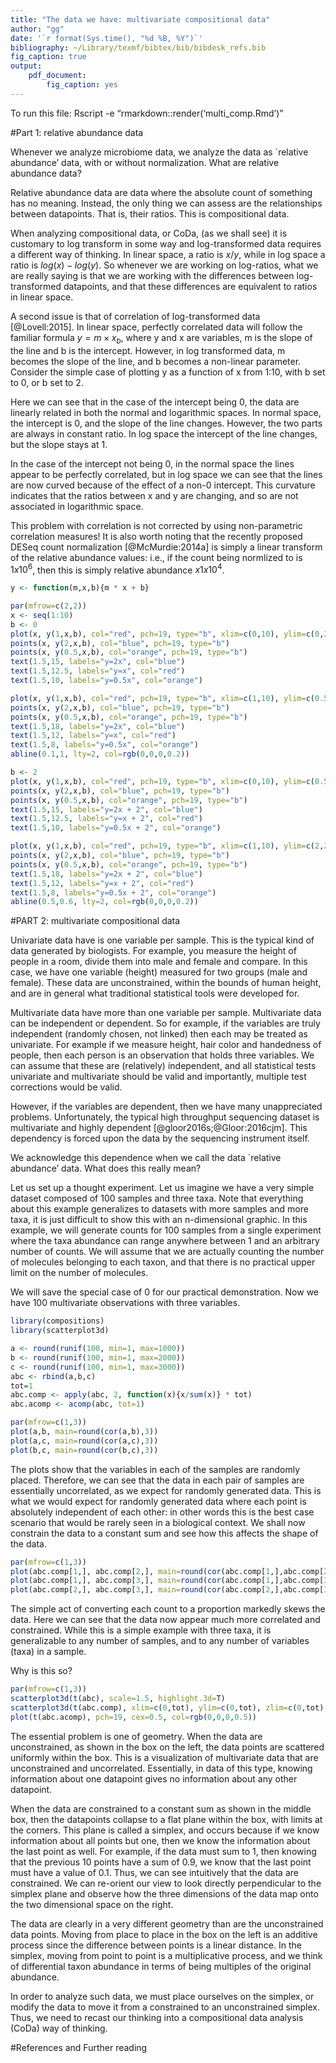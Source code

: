 ```yaml
---
title: "The data we have: multivariate compositional data"
author: "gg"
date: '`r format(Sys.time(), "%d %B, %Y")`'
bibliography: ~/Library/texmf/bibtex/bib/bibdesk_refs.bib
fig_caption: true
output:
    pdf_document:
        fig_caption: yes
---
```


To run this file:
Rscript -e "rmarkdown::render('multi_comp.Rmd')"

#Part 1: relative abundance data

Whenever we analyze microbiome data, we analyze the data as `relative abundance' data, with or without normalization. What are relative abundance data?

Relative abundance data are data where the absolute count of something has no meaning. Instead, the only thing we can assess are the relationships between datapoints. That is, their ratios. This is compositional data.

When analyzing compositional data, or CoDa, (as we shall see) it is customary to log transform in some way and log-transformed data requires a different way of thinking. In linear space, a ratio is $x/y$, while in log space a ratio is $log(x) - log(y)$. So whenever we are working on log-ratios, what we are really saying is that we are working with the differences between log-transformed datapoints, and that these differences are equivalent to ratios in linear space.

A second issue is that of correlation of log-transformed data [@Lovell:2015]. In linear space, perfectly correlated data will follow the familiar formula $y = m \times x _ b$, where y and x are variables, m is the slope of the line and b is the intercept. However, in log transformed data, m becomes the slope of the line, and b becomes a non-linear parameter. Consider the simple case of plotting y as a function of x from 1:10, with b set to 0, or b set to 2.

Here we can see that in the case of the intercept being 0, the data are linearly related in both the normal and logarithmic spaces. In normal space, the intercept is 0, and the slope of the line changes. However, the two parts are always in constant ratio. In log space the intercept of the line changes, but the slope stays at 1.

In the case of the intercept not being 0, in the normal space the lines appear to be perfectly correlated, but in log space we can see that the lines are now curved because of the effect of a non-0 intercept. This curvature indicates that the ratios between x and y are changing, and so are not associated in logarithmic space.

This problem with correlation is not corrected by using non-parametric correlation measures! It is also worth noting that the recently proposed DESeq count normalization [@McMurdie:2014a] is simply a linear transform of the relative abundance values: i.e., if the count being normlized to is $1x10^6$, then this is simply relative abundance $x 1x10^4$.


```r
y <- function(m,x,b){m * x + b}

par(mfrow=c(2,2))
x <- seq(1:10)
b <- 0
plot(x, y(1,x,b), col="red", pch=19, type="b", xlim=c(0,10), ylim=c(0,20), main="normal space")
points(x, y(2,x,b), col="blue", pch=19, type="b")
points(x, y(0.5,x,b), col="orange", pch=19, type="b")
text(1.5,15, labels="y=2x", col="blue")
text(1.5,12.5, labels="y=x", col="red")
text(1.5,10, labels="y=0.5x", col="orange")

plot(x, y(1,x,b), col="red", pch=19, type="b", xlim=c(1,10), ylim=c(0.5,20), log="xy", main="log space")
points(x, y(2,x,b), col="blue", pch=19, type="b")
points(x, y(0.5,x,b), col="orange", pch=19, type="b")
text(1.5,18, labels="y=2x", col="blue")
text(1.5,12, labels="y=x", col="red")
text(1.5,8, labels="y=0.5x", col="orange")
abline(0.1,1, lty=2, col=rgb(0,0,0,0.2))

b <- 2
plot(x, y(1,x,b), col="red", pch=19, type="b", xlim=c(0,10), ylim=c(0.5,20), main="normal space")
points(x, y(2,x,b), col="blue", pch=19, type="b")
points(x, y(0.5,x,b), col="orange", pch=19, type="b")
text(1.5,15, labels="y=2x + 2", col="blue")
text(1.5,12.5, labels="y=x + 2", col="red")
text(1.5,10, labels="y=0.5x + 2", col="orange")

plot(x, y(1,x,b), col="red", pch=19, type="b", xlim=c(1,10), ylim=c(2,20), log="xy", main="log space")
points(x, y(2,x,b), col="blue", pch=19, type="b")
points(x, y(0.5,x,b), col="orange", pch=19, type="b")
text(1.5,18, labels="y=2x + 2", col="blue")
text(1.5,12, labels="y=x + 2", col="red")
text(1.5,8, labels="y=0.5x + 2", col="orange")
abline(0.5,0.6, lty=2, col=rgb(0,0,0,0.2))

```

\newpage


#PART 2: multivariate compositional data

Univariate data have is one variable per sample. This is the typical kind of data generated by biologists. For example, you measure the height of people in a room, divide them into male and female and compare. In this case, we have one variable (height) measured for two groups (male and female). These data are unconstrained, within the bounds of human height, and are in general what traditional statistical tools were developed for.

Multivariate data have more than one variable per sample. Multivariate data can be independent or dependent. So for example, if the variables are truly independent (randomly chosen, not linked) then each may be treated as univariate. For example if we measure height, hair color and handedness of people, then each person is an observation that holds three variables. We can assume that these are (relatively) independent, and all statistical tests univariate and multivariate should be valid and importantly, multiple test corrections would be valid.

However, if the variables are dependent, then we have many unappreciated problems. Unfortunately, the typical high throughput sequencing dataset is multivariate and highly dependent [@gloor2016s;@Gloor:2016cjm]. This dependency is forced upon the data by the sequencing instrument itself.

We acknowledge this dependence when we call the data `relative abundance' data. What does this really mean?

Let us set up a thought experiment. Let us imagine we have a very simple dataset composed of 100 samples and three taxa. Note that everything about this example generalizes to datasets with more samples and  more taxa, it is just difficult to show this with an n-dimensional graphic. In this example, we will generate counts for 100 samples from a single experiment where the taxa abundance can range anywhere between 1 and an arbitrary number of counts. We will assume that we are actually counting the number of molecules belonging to each taxon, and that there is no practical upper limit on the number of molecules.

We will save the special case of 0 for our practical demonstration. Now we have 100 multivariate observations with three variables.

```r
library(compositions)
library(scatterplot3d)

a <- round(runif(100, min=1, max=1000))
b <- round(runif(100, min=1, max=2000))
c <- round(runif(100, min=1, max=3000))
abc <- rbind(a,b,c)
tot=1
abc.comp <- apply(abc, 2, function(x){x/sum(x)} * tot)
abc.acomp <- acomp(abc, tot=1)

par(mfrow=c(1,3))
plot(a,b, main=round(cor(a,b),3))
plot(a,c, main=round(cor(a,c),3))
plot(b,c, main=round(cor(b,c),3))
```

The plots show that the variables in each of the samples are randomly placed. Therefore, we can see that the data in each pair of samples are essentially uncorrelated, as we expect for randomly generated data. This is what we would expect for randomly generated data where each point is absolutely independent of each other: in other words this is the best case scenario that would be rarely seen in a biological context. We shall now constrain the data to a constant sum and see how this affects the shape of the data.

```r
par(mfrow=c(1,3))
plot(abc.comp[1,], abc.comp[2,], main=round(cor(abc.comp[1,],abc.comp[2,]),3))
plot(abc.comp[1,], abc.comp[3,], main=round(cor(abc.comp[1,],abc.comp[3,]),3))
plot(abc.comp[2,], abc.comp[3,], main=round(cor(abc.comp[2,],abc.comp[3,]),3))
```

The simple act of converting each count to a proportion markedly skews the data. Here we can see that the data now appear much more correlated and constrained. While this is a simple example with three taxa, it is generalizable to any number of samples, and to any number of variables (taxa) in a sample.

Why is this so?

```r
par(mfrow=c(1,3))
scatterplot3d(t(abc), scale=1.5, highlight.3d=T)
scatterplot3d(t(abc.comp), xlim=c(0,tot), ylim=c(0,tot), zlim=c(0,tot), scale=1.5, highlight.3d=T)
plot(t(abc.acomp), pch=19, cex=0.5, col=rgb(0,0,0,0.5))

```

The essential problem is one of geometry. When the data are unconstrained, as shown in the box on the left, the data points are scattered uniformly within the box. This is a visualization of multivariate data that are unconstrained and uncorrelated. Essentially, in data of this type, knowing information about one datapoint gives no information about any other datapoint.

When the data are constrained to a constant sum as shown in the middle box, then the datapoints collapse to a flat plane within the box, with limits at the corners. This plane is called a simplex, and occurs because if we know information about all points but one, then we know the information about the last point as well. For example, if the data must sum to 1, then knowing that the previous 10 points have a sum of 0.9, we know that the last point must have a value of 0.1. Thus, we can see intuitively that the data are constrained. We can re-orient our view to look directly perpendicular to the simplex plane and observe how the three dimensions of the data map onto the two dimensional space on the right.

The data are clearly in a very different geometry than are the unconstrained data points. Moving from place to place in the box on the left is an additive process since the difference between points is a linear distance. In the simplex, moving from point to point is a multiplicative process, and we think of differential taxon abundance in terms of being multiples of the original abundance.

In order to analyze such data, we must place ourselves on the simplex, or modify the data to move it from a constrained to an unconstrained simplex. Thus, we need to recast our thinking into a compositional data analysis (CoDa) way of thinking.

#References and Further reading

